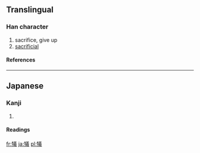 {{see|犧}}

==Translingual==
===Han character===
{{Han char|rn=93|rad=牛|as=13|sn=17|four=|canj=竹手廿土戈 (HQTGI)}}
# sacrifice, give up
# [[sacrificial]]
====References====
{{Han ref|kx=0704.321|dkj=20190|dj=1117.170|hdz=31820.221|uh=72A0|ud=29344}}

----
==Japanese==
===Kanji===
{{ja-kanji|grade=c|rs=牛13}}
# {{defn|Japanese}} 
====Readings====
{{ja-readings|on=[[ぎ]] (gi), [[き]] (ki)|kun=[[いけにえ]] (ikenie)}}

[[fr:犠]]
[[ja:犠]]
[[pl:犠]]